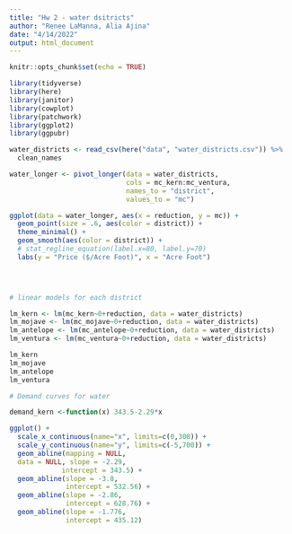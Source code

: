 ```yaml
---
title: "Hw 2 - water dsitricts"
author: "Renee LaManna, Alia Ajina"
date: "4/14/2022"
output: html_document
---
```


```r
knitr::opts_chunk$set(echo = TRUE)

library(tidyverse)
library(here)
library(janitor)
library(cowplot)
library(patchwork)
library(ggplot2)
library(ggpubr)
```

```r
water_districts <- read_csv(here("data", "water_districts.csv")) %>% 
  clean_names

```

```r
water_longer <- pivot_longer(data = water_districts,
                             cols = mc_kern:mc_ventura,
                             names_to = "district",
                             values_to = "mc")
```

```r
ggplot(data = water_longer, aes(x = reduction, y = mc)) +
  geom_point(size = .6, aes(color = district)) +
  theme_minimal() +
  geom_smooth(aes(color = district)) + 
  # stat_regline_equation(label.x=80, label.y=70) 
  labs(y = "Price ($/Acre Foot)", x = "Acre Foot")


  
```


```r
# linear models for each district

lm_kern <- lm(mc_kern~0+reduction, data = water_districts)
lm_mojave <- lm(mc_mojave~0+reduction, data = water_districts)
lm_antelope <- lm(mc_antelope~0+reduction, data = water_districts)
lm_ventura <- lm(mc_ventura~0+reduction, data = water_districts)

lm_kern
lm_mojave 
lm_antelope
lm_ventura
```

```r
# Demand curves for water

demand_kern <-function(x) 343.5-2.29*x
```

```r
ggplot() +
  scale_x_continuous(name="x", limits=c(0,300)) +
  scale_y_continuous(name="y", limits=c(-5,700)) +
  geom_abline(mapping = NULL,
  data = NULL, slope = -2.29,
             intercept = 343.5) +
  geom_abline(slope = -3.8,
              intercept = 532.56) +
  geom_abline(slope = -2.86,
              intercept = 628.76) +
  geom_abline(slope = -1.776, 
              intercept = 435.12)
```



